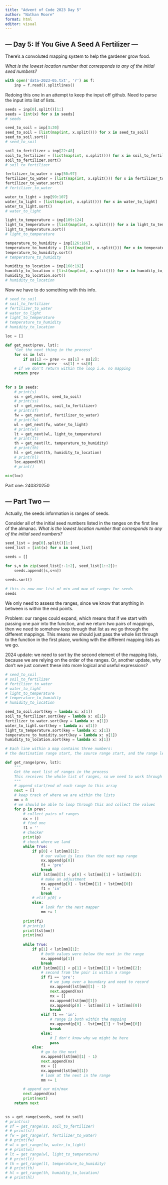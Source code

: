 ```yaml
---
title: "Advent of Code 2023 Day 5"
author: "Nathan Moore"
format: html
editor: visual
---
```


## --- Day 5: If You Give A Seed A Fertilizer ---

There's a convoluted mapping system to help the gardener grow food.

*What is the lowest location number that corresponds to any of the initial seed numbers?*

```python

with open('data-2023-05.txt', 'r') as f:
    inp = f.read().splitlines()

```

Redoing this one in an attempt to keep the input off github. Need to parse the input into list of lists.

```python

seeds = inp[0].split()[1:]
seeds = [int(x) for x in seeds]
# seeds

seed_to_soil = inp[3:20]
seed_to_soil = [list(map(int, x.split())) for x in seed_to_soil]
seed_to_soil.sort()
# seed_to_soil

soil_to_fertilizer = inp[22:48]
soil_to_fertilizer = [list(map(int, x.split())) for x in soil_to_fertilizer]
soil_to_fertilizer.sort()
# soil_to_fertilizer

fertilizer_to_water = inp[50:97]
fertilizer_to_water = [list(map(int, x.split())) for x in fertilizer_to_water]
fertilizer_to_water.sort()
# fertilizer_to_water

water_to_light = inp[99:107]
water_to_light = [list(map(int, x.split())) for x in water_to_light]
water_to_light.sort()
# water_to_light

light_to_temperature = inp[109:124]
light_to_temperature = [list(map(int, x.split())) for x in light_to_temperature]
light_to_temperature.sort()
# light_to_temperature

temperature_to_humidity = inp[126:166]
temperature_to_humidity = [list(map(int, x.split())) for x in temperature_to_humidity]
temperature_to_humidity.sort()
# temperature_to_humidity

humidity_to_location = inp[168:192]
humidity_to_location = [list(map(int, x.split())) for x in humidity_to_location]
humidity_to_location.sort()
# humidity_to_location

```

Now we have to do something with this info.

```python

# seed_to_soil
# soil_to_fertilizer
# fertilizer_to_water
# water_to_light
# light_to_temperature
# temperature_to_humidity
# humidity_to_location

loc = []

def get_next(prev, lst):
    "Get the next thing in the process"
    for ss in lst: 
        if ss[1] <= prev <= ss[1] + ss[2]:
            return prev - ss[1] + ss[0]
    # if we don't return within the loop i.e. no mapping
    return prev
        
        
for s in seeds: 
    # print(s)
    ss = get_next(s, seed_to_soil)
    # print(ss)
    sf = get_next(ss, soil_to_fertilizer)
    # print(sf)
    fw = get_next(sf, fertilizer_to_water)
    # print(fw)
    wl = get_next(fw, water_to_light)
    # print(wl)
    lt = get_next(wl, light_to_temperature)
    # print(lt)
    th = get_next(lt, temperature_to_humidity)
    # print(th)
    hl = get_next(th, humidity_to_location)
    # print(hl)
    loc.append(hl)  
    # print()
    
min(loc)
```

Part one: 240320250

## --- Part Two ---

Actually, the seeds information is ranges of seeds.

Consider all of the initial seed numbers listed in the ranges on the first line of the almanac. *What is the lowest location number that corresponds to any of the initial seed numbers?*

```python

seed_list = inp[0].split()[1:]
seed_list = [int(x) for x in seed_list]

seeds = []

for s,n in zip(seed_list[:-1:2], seed_list[1::2]): 
    seeds.append([s,s+n])
    
seeds.sort()

# this is now our list of min and max of ranges for seeds    
seeds

```

We only need to assess the ranges, since we know that anything in between is within the end points.

Problem: our ranges could expand, which means that if we start with passing one pair into the function, and we return two pairs of mappings, then we need to somehow loop through that list as we go through the different mappings. This means we should just pass the whole list through to the function in the first place, working with the different mapping lists as we go.

2024 update: we need to sort by the second element of the mapping lists, because we are relying on the order of the ranges. Or, another update, why don't we just convert these into more logical and useful expressions? 

```python
# seed_to_soil
# soil_to_fertilizer
# fertilizer_to_water
# water_to_light
# light_to_temperature
# temperature_to_humidity
# humidity_to_location

seed_to_soil.sort(key = lambda x: x[1])
soil_to_fertilizer.sort(key = lambda x: x[1])
fertilizer_to_water.sort(key = lambda x: x[1])
water_to_light.sort(key = lambda x: x[1])
light_to_temperature.sort(key = lambda x: x[1])
temperature_to_humidity.sort(key = lambda x: x[1])
humidity_to_location.sort(key = lambda x: x[1])
```


```python

# Each line within a map contains three numbers: 
# the destination range start, the source range start, and the range length.

def get_range(prev, lst):
    """
    Get the next list of ranges in the process
    This receives the whole list of ranges, so we need to work through them
    """
    # append start/end of each range to this array
    next = []
    # keep track of where we are within the lists
    mm = 0
    # we should be able to loop through this and collect the values
    for p in prev:
        # collect pairs of ranges
        nx = []
        # find one
        f1 = ''
        # checker
        print(p)
        # check where we land
        while True: 
            if p[0] < lst[mm][1]:
                # our value is less than the next map range
                nx.append(p[0])
                f1 = 'pre'
                break
            elif lst[mm][1] < p[0] < lst[mm][1] + lst[mm][2]:
                # make an adjustment
                nx.append(p[0] - lst[mm][1] + lst[mm][0])
                f1 = 'in'
                break
            # elif p[0] > 
            else: 
                # look for the next mapper
                mm += 1
        
        print(f1)
        # print(p)
        print(lst[mm])
        print(nx)
        
        while True:
            if p[1] < lst[mm][1]: 
                # both values were below the next in the range
                nx.append(p[1])
                break
            elif lst[mm][1] < p[1] < lst[mm][1] + lst[mm][2]: 
                # second from the pair is within a range
                if f1 == 'pre': 
                    # we jump over a boundary and need to record
                    nx.append(lst[mm][1] - 1)
                    next.append(nx)
                    nx = []
                    nx.append(lst[mm][1])
                    nx.append(p[0] - lst[mm][1] + lst[mm][0])
                    break
                elif f1 == 'in': 
                    # range is both within the mapping
                    nx.append(p[0] - lst[mm][1] + lst[mm][0])
                    break
                else: 
                    # I don't know why we might be here
                    pass
            else: 
                # go to the next
                nx.append(lst[mm][1] - 1)
                next.append(nx)
                nx = []
                nx.append(lst[mm][1])
                # look at the next in the range
                mm += 1

        # append our min/max 
        next.append(nx)
        print(next)
    return next
  

ss = get_range(seeds, seed_to_soil)
# print(ss)
# sf = get_range(ss, soil_to_fertilizer)
# # print(sf)
# fw = get_range(sf, fertilizer_to_water)
# # print(fw)
# wl = get_range(fw, water_to_light)
# # print(wl)
# lt = get_range(wl, light_to_temperature)
# # print(lt)
# th = get_range(lt, temperature_to_humidity)
# # print(th)
# hl = get_range(th, humidity_to_location)
# # print(hl)


    
```
